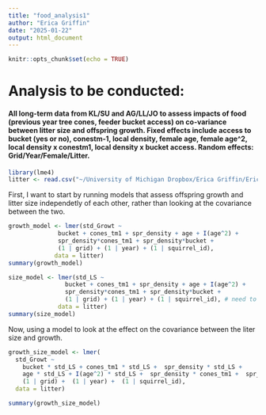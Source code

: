```yaml
---
title: "food_analysis1"
author: "Erica Griffin"
date: "2025-01-22"
output: html_document
---
```


```r
knitr::opts_chunk$set(echo = TRUE)
```

# Analysis to be conducted: 
#### All long-term data from KL/SU and AG/LL/JO to assess impacts of food (previous year tree cones, feeder bucket access) on co-variance between litter size and offspring growth. Fixed effects include access to bucket (yes or no), conestm-1, local density, female age, female age^2, local density x conestm1, local density x bucket access. Random effects: Grid/Year/Female/Litter. 

```r
library(lme4)
litter <- read.csv("~/University of Michigan Dropbox/Erica Griffin/Erica Griffin - shared folder/W25 social cue analysis/social-cues-KRSP/AnalysisData/litter_analysis.csv")
```

First, I want to start by running models that assess offspring growth and litter size independetly of each other, rather than looking at the covariance between the two. 

```r
growth_model <- lmer(std_Growt ~ 
              bucket + cones_tm1 + spr_density + age + I(age^2) + 
              spr_density*cones_tm1 + spr_density*bucket + 
              (1 | grid) + (1 | year) + (1 | squirrel_id), 
             data = litter)
summary(growth_model)
```

```r
size_model <- lmer(std_LS ~ 
                bucket + cones_tm1 + spr_density + age + I(age^2) + 
                spr_density*cones_tm1 + spr_density*bucket + 
                (1 | grid) + (1 | year) + (1 | squirrel_id), # need to add in litter_id once I fix the errors 
              data = litter)
summary(size_model)
```

Now, using a  model to look at the effect on the covariance between the liter size and growth. 

```r
growth_size_model <- lmer(
  std_Growt ~ 
    bucket * std_LS + cones_tm1 * std_LS +  spr_density * std_LS + 
    age * std_LS + I(age^2) * std_LS +  spr_density * cones_tm1 +  spr_density * bucket +  
    (1 | grid) +  (1 | year) +  (1 | squirrel_id), 
  data = litter)

summary(growth_size_model)
```




